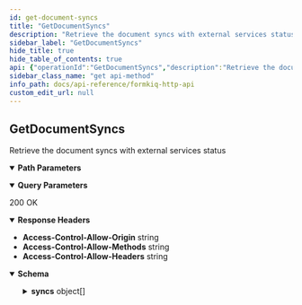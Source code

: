 ```yaml
---
id: get-document-syncs
title: "GetDocumentSyncs"
description: "Retrieve the document syncs with external services status"
sidebar_label: "GetDocumentSyncs"
hide_title: true
hide_table_of_contents: true
api: {"operationId":"GetDocumentSyncs","description":"Retrieve the document syncs with external services status","tags":["Documents"],"parameters":[{"name":"documentId","in":"path","description":"Document Identifier","required":true,"schema":{"type":"string"}},{"name":"siteId","in":"query","description":"Site Identifier","required":false,"schema":{"type":"string"}},{"name":"limit","in":"query","description":"Limit Results","required":false,"schema":{"type":"string","default":"10"}},{"name":"shareKey","in":"query","description":"Share Identifier","required":false,"schema":{"type":"string"}}],"responses":{"200":{"description":"200 OK","headers":{"Access-Control-Allow-Origin":{"schema":{"type":"string"}},"Access-Control-Allow-Methods":{"schema":{"type":"string"}},"Access-Control-Allow-Headers":{"schema":{"type":"string"}}},"content":{"application/json":{"schema":{"type":"object","properties":{"next":{"type":"string","description":"Next page of results token"},"syncs":{"type":"array","description":"List of document syncs","items":{"type":"object","properties":{"service":{"type":"string","description":"To which service the data was synced","enum":["TYPESENSE","OPENSEARCH"]},"status":{"type":"string","description":"The status of the sync","enum":["COMPLETE","FAILED"]},"type":{"type":"string","description":"The type of the sync","enum":["METADATA","TAG"]},"syncDate":{"type":"string","description":"Timestamp of synchronization"},"userId":{"type":"string","description":"User who added document"},"message":{"type":"string","description":"Document sync message"}},"title":"GetDocumentSync"}}},"title":"GetDocumentSyncResponse"}}}}},"security":[{"ApiAuthorization":[]}],"x-amazon-apigateway-integration":{"uri":{"Fn::Sub":"arn:aws:apigateway:${AWS::Region}:lambda:path/2015-03-31/functions/${DocumentsApiRequests.Arn}/invocations"},"responses":{"default":{"statusCode":"200","responseParameters":{"method.response.header.Access-Control-Allow-Methods":"'*'","method.response.header.Access-Control-Allow-Headers":"'Content-Type,X-Amz-Date,Authorization,X-Api-Key'","method.response.header.Access-Control-Allow-Origin":"'*'"}}},"passthroughBehavior":"when_no_templates","httpMethod":"POST","type":"aws_proxy","payloadFormatVersion":"1.0"},"extensions":[{"key":"x-amazon-apigateway-integration","value":{"uri":{"Fn::Sub":"arn:aws:apigateway:${AWS::Region}:lambda:path/2015-03-31/functions/${DocumentsApiRequests.Arn}/invocations"},"responses":{"default":{"statusCode":"200","responseParameters":{"method.response.header.Access-Control-Allow-Methods":"'*'","method.response.header.Access-Control-Allow-Headers":"'Content-Type,X-Amz-Date,Authorization,X-Api-Key'","method.response.header.Access-Control-Allow-Origin":"'*'"}}},"passthroughBehavior":"when_no_templates","httpMethod":"POST","type":"aws_proxy","payloadFormatVersion":"1.0"}}],"method":"get","path":"/documents/{documentId}/syncs","servers":[{"url":"http://localhost","description":"Local development server"}],"securitySchemes":{"ApiAuthorization":{"type":"oauth2","flows":{},"x-amazon-apigateway-authorizer":{"type":"jwt","jwtConfiguration":{"issuer":{"Fn::Sub":"https://cognito-idp.${AWS::Region}.amazonaws.com/${CognitoUserPool}"},"audience":[{"Fn::Sub":"${CognitoUserPoolClient}"}]},"identitySource":"$request.header.Authorization"}}},"info":{"title":"FormKiQ HTTP API","contact":{"name":"FormKiQ","url":"https://formkiq.com","email":"support@formkiq.com"},"x-logo":{"url":"https://docs.formkiq.com/docs/latest/_images/formkiq-logo.png","backgroundColor":"#FFFFFF","altText":"FormKiQ Logo"},"license":{"name":"Apache 2.0","url":"https://www.apache.org/licenses/LICENSE-2.0.html"},"description":"Formkiq API: Document Management Platform API using JWT Authentication","version":"1.12.0"},"postman":{"name":"Get Document Syncs","description":{"content":"Retrieve the document syncs with external services status","type":"text/plain"},"url":{"path":["documents",":documentId","syncs"],"host":["{{baseUrl}}"],"query":[{"disabled":false,"description":{"content":"Site Identifier","type":"text/plain"},"key":"siteId","value":""},{"disabled":false,"description":{"content":"Limit Results","type":"text/plain"},"key":"limit","value":""},{"disabled":false,"description":{"content":"Share Identifier","type":"text/plain"},"key":"shareKey","value":""}],"variable":[{"disabled":false,"description":{"content":"(Required) Document Identifier","type":"text/plain"},"type":"any","value":"","key":"documentId"}]},"header":[{"key":"Accept","value":"application/json"}],"method":"GET","auth":{"type":"oauth2","oauth2":[]}}}
sidebar_class_name: "get api-method"
info_path: docs/api-reference/formkiq-http-api
custom_edit_url: null
---
```



## GetDocumentSyncs



Retrieve the document syncs with external services status

<details style={{"marginBottom":"1rem"}} data-collapsed={false} open={true}><summary style={{}}><strong>Path Parameters</strong></summary><div><ul><ParamsItem className={"paramsItem"} param={{"name":"documentId","in":"path","description":"Document Identifier","required":true,"schema":{"type":"string"}}}></ParamsItem></ul></div></details><details style={{"marginBottom":"1rem"}} data-collapsed={false} open={true}><summary style={{}}><strong>Query Parameters</strong></summary><div><ul><ParamsItem className={"paramsItem"} param={{"name":"siteId","in":"query","description":"Site Identifier","required":false,"schema":{"type":"string"}}}></ParamsItem><ParamsItem className={"paramsItem"} param={{"name":"limit","in":"query","description":"Limit Results","required":false,"schema":{"type":"string","default":"10"}}}></ParamsItem><ParamsItem className={"paramsItem"} param={{"name":"shareKey","in":"query","description":"Share Identifier","required":false,"schema":{"type":"string"}}}></ParamsItem></ul></div></details><div><ApiTabs><TabItem label={"200"} value={"200"}><div>

200 OK

</div><details style={{"textAlign":"left","marginBottom":"1rem"}} data-collaposed={true} open={false}><summary style={{}}><strong>Response Headers</strong></summary><ul style={{"marginLeft":"1rem"}}><li className={"schemaItem"}><summary style={{}}><strong>Access-Control-Allow-Origin</strong><span style={{"opacity":"0.6"}}> string</span></summary><div></div></li><li className={"schemaItem"}><summary style={{}}><strong>Access-Control-Allow-Methods</strong><span style={{"opacity":"0.6"}}> string</span></summary><div></div></li><li className={"schemaItem"}><summary style={{}}><strong>Access-Control-Allow-Headers</strong><span style={{"opacity":"0.6"}}> string</span></summary><div></div></li></ul></details><div><MimeTabs schemaType={"response"}><TabItem label={"application/json"} value={"application/json"}><SchemaTabs><TabItem label={"Schema"} value={"Schema"}><details style={{}} data-collapsed={false} open={true}><summary style={{"textAlign":"left"}}><strong>Schema</strong></summary><div style={{"textAlign":"left","marginLeft":"1rem"}}></div><ul style={{"marginLeft":"1rem"}}><SchemaItem collapsible={false} name={"next"} required={false} schemaName={"string"} qualifierMessage={undefined} schema={{"type":"string","description":"Next page of results token"}}></SchemaItem><SchemaItem collapsible={true} className={"schemaItem"}><details style={{}}><summary style={{}}><strong>syncs</strong><span style={{"opacity":"0.6"}}> object[]</span></summary><div style={{"marginLeft":"1rem"}}><div style={{"marginTop":".5rem","marginBottom":".5rem"}}>

List of document syncs

</div><li><div style={{"fontSize":"var(--ifm-code-font-size)","opacity":"0.6","marginLeft":"-.5rem","paddingBottom":".5rem"}}>Array [</div></li><SchemaItem collapsible={false} name={"service"} required={false} schemaName={"string"} qualifierMessage={"**Possible values:** [`TYPESENSE`, `OPENSEARCH`]"} schema={{"type":"string","description":"To which service the data was synced","enum":["TYPESENSE","OPENSEARCH"]}}></SchemaItem><SchemaItem collapsible={false} name={"status"} required={false} schemaName={"string"} qualifierMessage={"**Possible values:** [`COMPLETE`, `FAILED`]"} schema={{"type":"string","description":"The status of the sync","enum":["COMPLETE","FAILED"]}}></SchemaItem><SchemaItem collapsible={false} name={"type"} required={false} schemaName={"string"} qualifierMessage={"**Possible values:** [`METADATA`, `TAG`]"} schema={{"type":"string","description":"The type of the sync","enum":["METADATA","TAG"]}}></SchemaItem><SchemaItem collapsible={false} name={"syncDate"} required={false} schemaName={"string"} qualifierMessage={undefined} schema={{"type":"string","description":"Timestamp of synchronization"}}></SchemaItem><SchemaItem collapsible={false} name={"userId"} required={false} schemaName={"string"} qualifierMessage={undefined} schema={{"type":"string","description":"User who added document"}}></SchemaItem><SchemaItem collapsible={false} name={"message"} required={false} schemaName={"string"} qualifierMessage={undefined} schema={{"type":"string","description":"Document sync message"}}></SchemaItem><li><div style={{"fontSize":"var(--ifm-code-font-size)","opacity":"0.6","marginLeft":"-.5rem"}}>]</div></li></div></details></SchemaItem></ul></details></TabItem><TabItem label={"Example (from schema)"} value={"Example (from schema)"}><ResponseSamples responseExample={"{\n  \"next\": \"string\",\n  \"syncs\": [\n    {\n      \"service\": \"TYPESENSE\",\n      \"status\": \"COMPLETE\",\n      \"type\": \"METADATA\",\n      \"syncDate\": \"string\",\n      \"userId\": \"string\",\n      \"message\": \"string\"\n    }\n  ]\n}"} language={"json"}></ResponseSamples></TabItem></SchemaTabs></TabItem></MimeTabs></div></TabItem></ApiTabs></div>
      